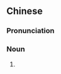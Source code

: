 ==Chinese==
{{zh-forms}}

===Pronunciation===
{{zh-pron
|m=péngdàhǎi
|cat=n
}}

===Noun===
{{zh-noun}}

# {{zh-alt-name|胖大海}}